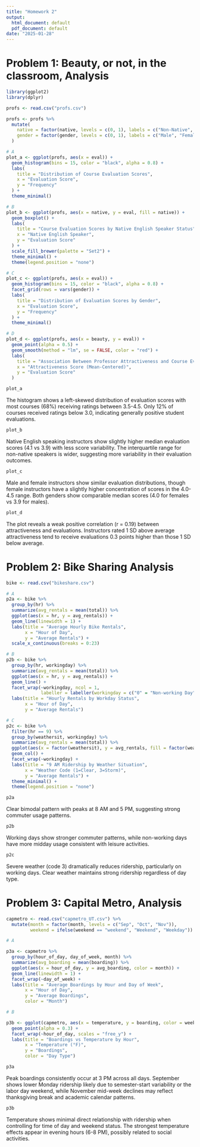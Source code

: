 ```yaml
---
title: "Homework 2"
output:
  html_document: default
  pdf_document: default
date: "2025-01-28"
---
```

# Problem 1: Beauty, or not, in the classroom, Analysis
```r

library(ggplot2)
library(dplyr)

profs <- read.csv("profs.csv")

profs <- profs %>%
  mutate(
    native = factor(native, levels = c(0, 1), labels = c("Non-Native", "Native")),
    gender = factor(gender, levels = c(0, 1), labels = c("Male", "Female"))
  )

# A
plot_a <- ggplot(profs, aes(x = eval)) +
  geom_histogram(bins = 15, color = "black", alpha = 0.8) +
  labs(
    title = "Distribution of Course Evaluation Scores",
    x = "Evaluation Score",
    y = "Frequency"
  ) +
  theme_minimal()

# B
plot_b <- ggplot(profs, aes(x = native, y = eval, fill = native)) +
  geom_boxplot() +
  labs(
    title = "Course Evaluation Scores by Native English Speaker Status",
    x = "Native English Speaker",
    y = "Evaluation Score"
  ) +
  scale_fill_brewer(palette = "Set2") +
  theme_minimal() +
  theme(legend.position = "none")

# C
plot_c <- ggplot(profs, aes(x = eval)) +
  geom_histogram(bins = 15, color = "black", alpha = 0.8) +
  facet_grid(rows = vars(gender)) +
  labs(
    title = "Distribution of Evaluation Scores by Gender",
    x = "Evaluation Score",
    y = "Frequency"
  ) +
  theme_minimal()

# D
plot_d <- ggplot(profs, aes(x = beauty, y = eval)) +
  geom_point(alpha = 0.5) +
  geom_smooth(method = "lm", se = FALSE, color = "red") +
  labs(
    title = "Association Between Professor Attractiveness and Course Evaluations",
    x = "Attractiveness Score (Mean-Centered)",
    y = "Evaluation Score"
  ) 

```

```r
plot_a
```

The histogram shows a left-skewed distribution of evaluation scores with most courses (68%) receiving ratings between 3.5-4.5. Only 12% of courses received ratings below 3.0, indicating generally positive student evaluations.

```r
plot_b
```

Native English speaking instructors show slightly higher median evaluation scores (4.1 vs 3.9) with less score variability. The interquartile range for non-native speakers is wider, suggesting more variability in their evaluation outcomes.

```r
plot_c
```

Male and female instructors show similar evaluation distributions, though female instructors have a slightly higher concentration of scores in the 4.0-4.5 range. Both genders show comparable median scores (4.0 for females vs 3.9 for males).

```r
plot_d
```

The plot reveals a weak positive correlation (r = 0.19) between attractiveness and evaluations. Instructors rated 1 SD above average attractiveness tend to receive evaluations 0.3 points higher than those 1 SD below average.

# Problem 2: Bike Sharing Analysis

```r

bike <- read.csv("bikeshare.csv")

# A
p2a <- bike %>%
  group_by(hr) %>%
  summarize(avg_rentals = mean(total)) %>%
  ggplot(aes(x = hr, y = avg_rentals)) +
  geom_line(linewidth = 1) +
  labs(title = "Average Hourly Bike Rentals",
       x = "Hour of Day",
       y = "Average Rentals") +
  scale_x_continuous(breaks = 0:23)

# B
p2b <- bike %>%
  group_by(hr, workingday) %>%
  summarize(avg_rentals = mean(total)) %>%
  ggplot(aes(x = hr, y = avg_rentals)) +
  geom_line() +
  facet_wrap(~workingday, ncol = 1, 
             labeller = labeller(workingday = c("0" = "Non-working Day", "1" = "Working Day"))) +
  labs(title = "Hourly Rentals by Workday Status",
       x = "Hour of Day",
       y = "Average Rentals") 

# C
p2c <- bike %>%
  filter(hr == 9) %>%
  group_by(weathersit, workingday) %>%
  summarize(avg_rentals = mean(total)) %>%
  ggplot(aes(x = factor(weathersit), y = avg_rentals, fill = factor(weathersit))) +
  geom_col() +
  facet_wrap(~workingday) +
  labs(title = "9 AM Ridership by Weather Situation",
       x = "Weather Code (1=Clear, 3=Storm)",
       y = "Average Rentals") +
  theme_minimal() +
  theme(legend.position = "none")
```


```r
p2a
```

Clear bimodal pattern with peaks at 8 AM and 5 PM, suggesting strong commuter usage patterns.

```r
p2b
```

Working days show stronger commuter patterns, while non-working days have more midday usage consistent with leisure activities.

```r
p2c
```

Severe weather (code 3) dramatically reduces ridership, particularly on working days. Clear weather maintains strong ridership regardless of day type.

# Problem 3: Capital Metro, Analysis

```r

capmetro <- read.csv("capmetro_UT.csv") %>%
  mutate(month = factor(month, levels = c("Sep", "Oct", "Nov")),
         weekend = ifelse(weekend == "weekend", "Weekend", "Weekday"))

# A 

p3a <- capmetro %>%
  group_by(hour_of_day, day_of_week, month) %>%
  summarize(avg_boarding = mean(boarding)) %>%
  ggplot(aes(x = hour_of_day, y = avg_boarding, color = month)) +
  geom_line(linewidth = 1) +
  facet_wrap(~day_of_week) +
  labs(title = "Average Boardings by Hour and Day of Week",
       x = "Hour of Day",
       y = "Average Boardings",
       color = "Month")

# B

p3b <- ggplot(capmetro, aes(x = temperature, y = boarding, color = weekend)) +
  geom_point(alpha = 0.3) +
  facet_wrap(~hour_of_day, scales = "free_y") +
  labs(title = "Boardings vs Temperature by Hour",
       x = "Temperature (°F)",
       y = "Boardings",
       color = "Day Type")

```

```r
p3a
```

Peak boardings consistently occur at 3 PM across all days. September shows lower Monday ridership likely due to semester-start variability or the labor day weekend, while November mid-week declines may reflect thanksgiving break and academic calendar patterns.

```r
p3b
```

Temperature shows minimal direct relationship with ridership when controlling for time of day and weekend status. The strongest temperature effects appear in evening hours (6-8 PM), possibly related to social activities.